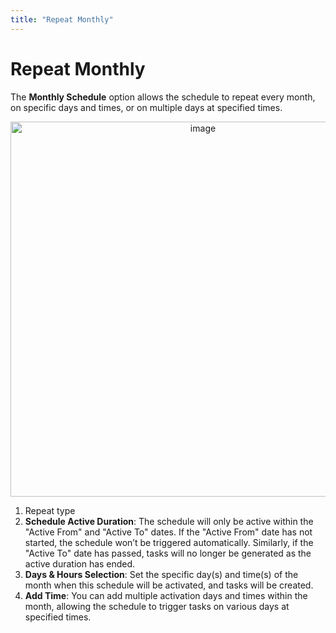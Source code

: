 ```yaml
---
title: "Repeat Monthly"
---
```


# Repeat Monthly

The **Monthly Schedule** option allows the schedule to repeat every month, on specific days and times, or on multiple days at specified times.

<div align="center">
  <img src="https://t3837933.p.clickup-attachments.com/t3837933/1777be66-2a2f-4ef9-82d9-3ab205bdba54/image.png" alt="image" width="600" />
</div>

1. Repeat type
2. **Schedule Active Duration**: The schedule will only be active within the "Active From" and "Active To" dates. If the "Active From" date has not started, the schedule won’t be triggered automatically. Similarly, if the "Active To" date has passed, tasks will no longer be generated as the active duration has ended.
3. **Days & Hours Selection**: Set the specific day(s) and time(s) of the month when this schedule will be activated, and tasks will be created.
4. **Add Time**: You can add multiple activation days and times within the month, allowing the schedule to trigger tasks on various days at specified times.